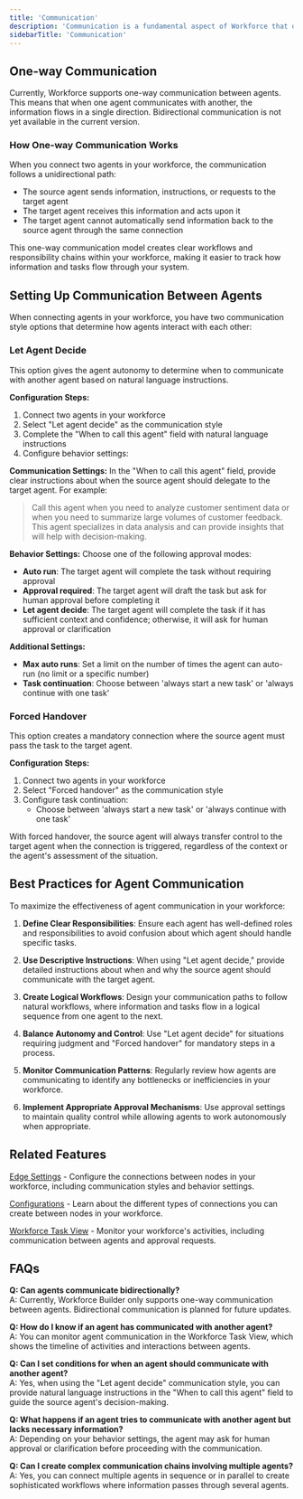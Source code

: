 ```yaml
---
title: 'Communication'
description: 'Communication is a fundamental aspect of Workforce that defines how agents interact with each other within your AI workforce.'
sidebarTitle: 'Communication'
---
```



## One-way Communication

Currently, Workforce supports one-way communication between agents. This means that when one agent communicates with another, the information flows in a single direction. Bidirectional communication is not yet available in the current version.

### How One-way Communication Works

When you connect two agents in your workforce, the communication follows a unidirectional path:
- The source agent sends information, instructions, or requests to the target agent
- The target agent receives this information and acts upon it
- The target agent cannot automatically send information back to the source agent through the same connection

This one-way communication model creates clear workflows and responsibility chains within your workforce, making it easier to track how information and tasks flow through your system.

## Setting Up Communication Between Agents

When connecting agents in your workforce, you have two communication style options that determine how agents interact with each other:

### Let Agent Decide

This option gives the agent autonomy to determine when to communicate with another agent based on natural language instructions.

**Configuration Steps:**
1. Connect two agents in your workforce
2. Select "Let agent decide" as the communication style
3. Complete the "When to call this agent" field with natural language instructions
4. Configure behavior settings:

**Communication Settings:**
In the "When to call this agent" field, provide clear instructions about when the source agent should delegate to the target agent. For example:

> Call this agent when you need to analyze customer sentiment data or when you need to summarize large volumes of customer feedback. This agent specializes in data analysis and can provide insights that will help with decision-making.

**Behavior Settings:**
Choose one of the following approval modes:
- **Auto run**: The target agent will complete the task without requiring approval
- **Approval required**: The target agent will draft the task but ask for human approval before completing it
- **Let agent decide**: The target agent will complete the task if it has sufficient context and confidence; otherwise, it will ask for human approval or clarification

**Additional Settings:**
- **Max auto runs**: Set a limit on the number of times the agent can auto-run (no limit or a specific number)
- **Task continuation**: Choose between 'always start a new task' or 'always continue with one task'

### Forced Handover

This option creates a mandatory connection where the source agent must pass the task to the target agent.

**Configuration Steps:**
1. Connect two agents in your workforce
2. Select "Forced handover" as the communication style
3. Configure task continuation:
   - Choose between 'always start a new task' or 'always continue with one task'

With forced handover, the source agent will always transfer control to the target agent when the connection is triggered, regardless of the context or the agent's assessment of the situation.

## Best Practices for Agent Communication

To maximize the effectiveness of agent communication in your workforce:

1. **Define Clear Responsibilities**: Ensure each agent has well-defined roles and responsibilities to avoid confusion about which agent should handle specific tasks.
2. **Use Descriptive Instructions**: When using "Let agent decide," provide detailed instructions about when and why the source agent should communicate with the target agent.

3. **Create Logical Workflows**: Design your communication paths to follow natural workflows, where information and tasks flow in a logical sequence from one agent to the next.
4. **Balance Autonomy and Control**: Use "Let agent decide" for situations requiring judgment and "Forced handover" for mandatory steps in a process.
5. **Monitor Communication Patterns**: Regularly review how agents are communicating to identify any bottlenecks or inefficiencies in your workforce.
6. **Implement Appropriate Approval Mechanisms**: Use approval settings to maintain quality control while allowing agents to work autonomously when appropriate.

## Related Features

[Edge Settings](https://relevanceai.com/docs/workforce-builder/edge-settings) - Configure the connections between nodes in your workforce, including communication styles and behavior settings.

[Configurations](https://relevanceai.com/docs/workforce-builder/configurations) - Learn about the different types of connections you can create between nodes in your workforce.

[Workforce Task View](https://relevanceai.com/docs/workforce-builder/task-view) - Monitor your workforce's activities, including communication between agents and approval requests.

## FAQs

**Q: Can agents communicate bidirectionally?**  
A: Currently, Workforce Builder only supports one-way communication between agents. Bidirectional communication is planned for future updates.

**Q: How do I know if an agent has communicated with another agent?**  
A: You can monitor agent communication in the Workforce Task View, which shows the timeline of activities and interactions between agents.

**Q: Can I set conditions for when an agent should communicate with another agent?**  
A: Yes, when using the "Let agent decide" communication style, you can provide natural language instructions in the "When to call this agent" field to guide the source agent's decision-making.

**Q: What happens if an agent tries to communicate with another agent but lacks necessary information?**  
A: Depending on your behavior settings, the agent may ask for human approval or clarification before proceeding with the communication.

**Q: Can I create complex communication chains involving multiple agents?**  
A: Yes, you can connect multiple agents in sequence or in parallel to create sophisticated workflows where information passes through several agents.